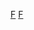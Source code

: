 {{Navbox 
|name = 多伦多影评人协会奖
|title=[[多伦多影评人协会|多伦多影评人协会奖]]
|listclass = hlist
|state = {{{state|autocollapse}}}
|group1=现今常设奖项
|list1=
* [[多伦多影评人协会奖最佳男主角|最佳男主角]]
* [[多伦多影评人协会奖最佳女主角|最佳女主角]]
* [[多伦多影评人协会奖最佳动画片|最佳动画片]]
* [[罗杰斯最佳加拿大电影奖|最佳加拿大影片]]
* [[多伦多影评人协会奖最佳导演|最佳导演]]
* [[多伦多影评人协会奖最佳纪录片|最佳纪录片]]
* [[多伦多影评人协会奖最佳影片|最佳影片]]
* [[多伦多影评人协会奖最佳外语片|最佳外语片]]
* [[多伦多影评人协会奖最佳剧本|最佳剧本]]
* [[多伦多影评人协会奖最佳男配角|最佳男配角]]
* [[多伦多影评人协会奖最佳女配角|最佳女配角]]

|group2= 历届奖项
|list2=
* {{le|1997年多倫多影評人協會獎|Toronto Film Critics Association Awards 1997|1997}}
* {{le|1998年多倫多影評人協會獎|Toronto Film Critics Association Awards 1998|1998}}
* {{le|1999年多倫多影評人協會獎|Toronto Film Critics Association Awards 1999|1999}}
* {{le|2000年多倫多影評人協會獎|Toronto Film Critics Association Awards 2000|2000}}
* {{le|2001年多倫多影評人協會獎|Toronto Film Critics Association Awards 2001|2001}}
* {{le|2002年多倫多影評人協會獎|Toronto Film Critics Association Awards 2002|2002}}
* {{le|2003年多倫多影評人協會獎|Toronto Film Critics Association Awards 2003|2003}}
* {{le|2004年多倫多影評人協會獎|Toronto Film Critics Association Awards 2004|2004}}
* {{le|2005年多倫多影評人協會獎|Toronto Film Critics Association Awards 2005|2005}}
* [[2006年多伦多影评人协会奖|2006]]
* [[2007年多伦多影评人协会奖|2007]]
* [[2008年多伦多影评人协会奖|2008]]
* [[2009年多伦多影评人协会奖|2009]]
* [[2010年多伦多影评人协会奖|2010]]
* [[2011年多伦多影评人协会奖|2011]]
* [[2012年多伦多影评人协会奖|2012]]
* [[2013年多伦多影评人协会奖|2013]]
* {{le|2014年多倫多影評人協會獎|Toronto Film Critics Association Awards 2014|2014}}
* {{le|2015年多倫多影評人協會獎|Toronto Film Critics Association Awards 2015|2015}}
* {{le|2016年多倫多影評人協會獎|Toronto Film Critics Association Awards 2016|2016}}
* {{le|2017年多倫多影評人協會獎|Toronto Film Critics Association Awards 2017|2017}}
* {{le|2018年多倫多影評人協會獎|Toronto Film Critics Association Awards 2018|2018}}
* {{le|2019年多倫多影評人協會獎|Toronto Film Critics Association Awards 2019|2019}}
* [[2020年多倫多影評人協會獎|2020]]
* [[2021年多倫多影評人協會獎|2021]]
}}
[[Category:多伦多影评人协会奖|F]]
<noinclude>
{{collapsible option}}
[[Category:加拿大电影奖项模板|F]]
</noinclude>